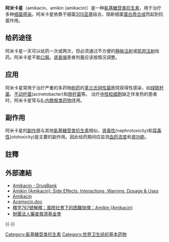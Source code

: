 {{noteTA|G1=LS}}
{{medical}}
{{drugbox
| IUPAC_name = O-3氨基-3-脱氧-a-D-蒲吡喃糖基-（1-6）-O-[6-氨基-6-脱氧-a-D-蒲吡喃糖基-（1-4）]-N-（4-氨基-2-羟基-1-氧丁基）-2-脱氧-D-链霉胺硫
| image = Amikacin.svg
| CAS_number_Ref = {{cascite|correct|??}}
| CAS_number = 37517-28-5
| ATC_prefix = D06
| ATC_suffix = AX12
| ATC_supplemental = {{ATC|J01|GB06}} {{ATC|S01|AA21}}
| PubChem = 441188
| PubChem2 = 37768
| DrugBank_Ref = {{drugbankcite|changed|??}}
| DrugBank = APRD00550
| DrugBank2_Ref = {{drugbankcite|correct|drugbank}}
| DrugBank2 = DB00479
| ChemSpiderID_Ref = {{chemspidercite|correct|chemspider}}
| ChemSpiderID = 34635
| UNII_Ref = {{fdacite|correct|FDA}}
| UNII = 84319SGC3C
| KEGG_Ref = {{keggcite|correct|kegg}}
| KEGG = D02543
| ChEBI_Ref = {{ebicite|correct|EBI}}
| ChEBI = 2637
| ChEMBL_Ref = {{ebicite|correct|EBI}}
| ChEMBL = 177
| C = 22 | H = 43 | N = 5 | O = 13
| molecular_weight = 585.603 g/mol
| bioavailability = >90%<ref name="plumb">{{cite book | last=Plumb | first=Donald C. | title=Plumb's Veterinary Drug Handbook | chapter=Amikacin Sulfate | location=Stockholm, Wisconsin; Ames, Iowa | date=2011 | edition=7th | publisher=Wiley | isbn=978-0-470-95964-0 | pages=39–43}}</ref>
| protein_bound = 0-11%
| metabolism = 
| elimination_half-life = 2-3 hours
| excretion = 肾
| pregnancy_AU = D
| pregnancy_US = C
| legal_UK = POM
| legal_US = Rx-only
| routes_of_administration = [[肌肉注射|肌肉注射]]、[[静脉注射|静脉注射]]
}}

'''阿米卡星'''（amikacin、amikin (amikacin)）是一种[[氨基糖苷类抗生素|氨基糖苷类抗生素]]，用于治疗多种[[细菌感染|细菌感染]]。阿米卡星依靠于细菌[[30S核糖体亚基|30S亚基]]结合，阻断细菌[[蛋白質生物合成|蛋白质合成]]而起到抗菌作用。

==给药途径==
阿米卡星一天可以给药一次或两次，但必须通过不方便的[[静脉注射|静脉注射]]或[[肌肉注射|肌肉注射]]给药。阿米卡星不能[[口服|口服]]。[[肾衰竭|肾衰竭]]患者剂量应该按情况调整。

==应用==
阿米卡星常用于治疗严重的多药物[[耐药性|耐药]]的[[革兰氏阴性菌|革兰氏阴性菌]]医院获得性感染，如[[绿脓杆菌|绿脓杆菌]]、[[不動桿菌屬|不动杆菌]](acinetobacter)和[[腸桿菌屬|肠杆菌]]等。
治疗[[中性粒细胞|中性粒细胞]]缺乏伴发热的患者时，阿米卡星常与[[Β-内酰胺类抗生素|β-内酰胺类药物]]连用。

==副作用==
阿米卡星的[[副作用|副作用]]与其他[[氨基糖苷类抗生素|氨基糖苷类抗生素]]相似，[[肾毒性|肾毒性]](nephrotoxicity)和[[耳毒性|耳毒性]](ototoxicity)是主要的副作用。因此给药期间应监测[[血药浓度|血药浓度]]和[[肾功能|肾功能]]。

==註釋==
{{reflist}}

==外部連結==
{{wikisource|司法院釋字第767號解釋}}
*[https://www.drugbank.ca/drugs/DB00479 Amikacin - DrugBank ] {{Wayback|url=https://www.drugbank.ca/drugs/DB00479 |date=20170816150102 }}
*[https://www.rxlist.com/amikin-drug.htm Amikin (Amikacin): Side Effects, Interactions, Warning, Dosage & Uses]
*[http://www.ktgh.com.tw/Medicament_tbDrug_Look.asp?CatID=65&ModuleType=&NewsID=554&Ordid=30051 Amikacin]
*[https://www.paochien.com.tw/filemanager/getFile4?filefrom=formulary&fileid=IAMIK&uid=1 Acemycin.doc]
*[https://casebf.com/2018/07/28/j767/ 釋字767號解釋：風險社會下的困難抉擇：Amikin (Amikacin)]
*[http://www.tdrf.org.tw/ch/00_home/home.asp 財團法人藥害救濟基金會]
{{-}}
{{国家基本药物目录/抗微生物药}}
{{抗分支杆菌药}}

[[Category:氨基糖苷类抗生素|Category:氨基糖苷类抗生素]]
[[Category:世界卫生组织基本药物|Category:世界卫生组织基本药物]]